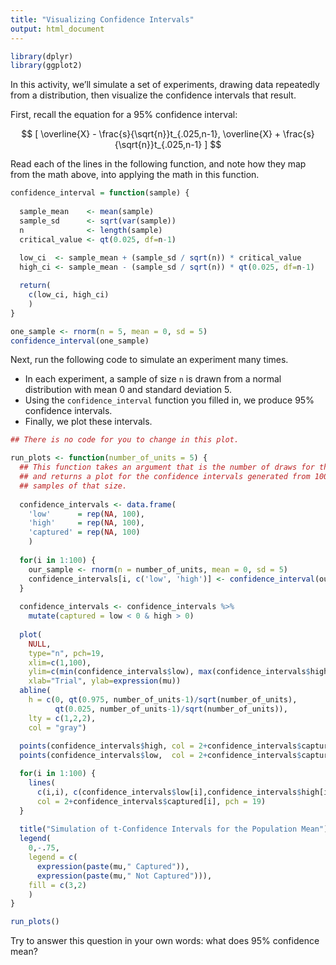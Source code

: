 ```yaml
---
title: "Visualizing Confidence Intervals"
output: html_document
---
```


```r
library(dplyr)
library(ggplot2)
```


In this activity, we'll simulate a set of experiments, drawing data repeatedly from a distribution, then visualize the confidence intervals that result.

First, recall the equation for a 95% confidence interval:

$$
  [
    \overline{X} - \frac{s}{\sqrt{n}}t_{.025,n-1}, 
    \overline{X} + \frac{s}{\sqrt{n}}t_{.025,n-1}
  ]
$$

Read each of the lines in the following function, and note how they map from the math above, into applying the math in this function. 

```r
confidence_interval = function(sample) {
  
  sample_mean    <- mean(sample)
  sample_sd      <- sqrt(var(sample))
  n              <- length(sample)
  critical_value <- qt(0.025, df=n-1)
  
  low_ci  <- sample_mean + (sample_sd / sqrt(n)) * critical_value
  high_ci <- sample_mean - (sample_sd / sqrt(n)) * qt(0.025, df=n-1)

  return(
    c(low_ci, high_ci)
    )      
}
```

```r
one_sample <- rnorm(n = 5, mean = 0, sd = 5)
confidence_interval(one_sample)
```


Next, run the following code to simulate an experiment many times.  

- In each experiment, a sample of size `n` is drawn from a normal distribution with mean 0 and standard deviation 5.
- Using the `confidence_interval` function you filled in, we produce 95% confidence intervals. 
- Finally, we plot these intervals. 

```r

## There is no code for you to change in this plot. 

run_plots <- function(number_of_units = 5) { 
  ## This function takes an argument that is the number of draws for the population
  ## and returns a plot for the confidence intervals generated from 100 simulated
  ## samples of that size. 
  
  confidence_intervals <- data.frame(
    'low'      = rep(NA, 100), 
    'high'     = rep(NA, 100), 
    'captured' = rep(NA, 100)
    )
  
  for(i in 1:100) {
    our_sample <- rnorm(n = number_of_units, mean = 0, sd = 5)
    confidence_intervals[i, c('low', 'high')] <- confidence_interval(our_sample)
  }
  
  confidence_intervals <- confidence_intervals %>% 
    mutate(captured = low < 0 & high > 0)
  
  plot(
    NULL, 
    type="n", pch=19,
    xlim=c(1,100),
    ylim=c(min(confidence_intervals$low), max(confidence_intervals$high)),
    xlab="Trial", ylab=expression(mu))
  abline(
    h = c(0, qt(0.975, number_of_units-1)/sqrt(number_of_units), 
          qt(0.025, number_of_units-1)/sqrt(number_of_units)), 
    lty = c(1,2,2), 
    col = "gray")
  
  points(confidence_intervals$high, col = 2+confidence_intervals$captured, pch = 20)
  points(confidence_intervals$low,  col = 2+confidence_intervals$captured, pch = 20)

  for(i in 1:100) {
    lines(
      c(i,i), c(confidence_intervals$low[i],confidence_intervals$high[i]), 
      col = 2+confidence_intervals$captured[i], pch = 19)
  }
  
  title("Simulation of t-Confidence Intervals for the Population Mean")
  legend(
    0,-.75, 
    legend = c(
      expression(paste(mu," Captured")),
      expression(paste(mu," Not Captured"))), 
    fill = c(3,2)
    )
}
```

```r
run_plots()
```

Try to answer this question in your own words: what does 95% confidence mean?